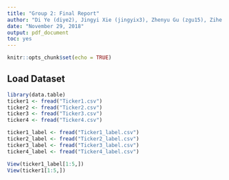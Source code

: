 ```yaml
---
title: "Group 2: Final Report"
author: "Di Ye (diye2), Jingyi Xie (jingyix3), Zhenyu Gu (zgu15), Zihe Wang (zwang199)"
date: "November 29, 2018"
output: pdf_document
toc: yes
---
```


```r
knitr::opts_chunk$set(echo = TRUE)
```

## Load Dataset
```r
library(data.table)
ticker1 <- fread("Ticker1.csv")
ticker2 <- fread("Ticker2.csv")
ticker3 <- fread("Ticker3.csv")
ticker4 <- fread("Ticker4.csv")

ticker1_label <- fread("Ticker1_label.csv")
ticker2_label <- fread("Ticker2_label.csv")
ticker3_label <- fread("Ticker3_label.csv")
ticker4_label <- fread("Ticker4_label.csv")
```

```r
View(ticker1_label[1:5,])
View(ticker1[1:5,])
```

